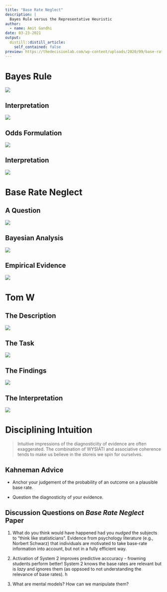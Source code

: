 ```yaml
---
title: "Base Rate Neglect"
description: |
  Bayes Rule versus the Representative Heuristic
author:
  - name: Amit Gandhi
date: 03-23-2021
output:
  distill::distill_article:
    self_contained: false
preview: https://thedecisionlab.com/wp-content/uploads/2020/09/base-rate-fallacy.jpg
---
```


# Bayes Rule

![](base1.png)

## Interpretation

![](base2.png)

## Odds Formulation

![](base3.png)


## Interpretation

![](base4.png)


# Base Rate Neglect


## A Question

![](base5.png)


## Bayesian Analysis

![](base6.png)


## Empirical Evidence

![](base7.png)

# Tom W


## The Description

![](base8.png)


## The Task

![](base9.png)


## The Findings

![](base10.png)


## The Interpretation

![](base11.png)


# Disciplining Intuition

>Intuitive impressions of the diagnosticiity of evidence are often exaggerated. The combination of WYSIATI and associative coherence tends to make us believe in the storeis we spin for ourselves. 


## Kahneman Advice

- Anchor your judgement of the probability of an outcome on a plausible base rate. 

- Question the diagnosticity of your evidence. 


## Discussion Questions on *Base Rate Neglect* Paper

1. What do you think would have happened had you *nudged* the subjects to "think like statisticians". Evidence from psychology literature (e.g., Norbert Schwarz) that individuals are motivated to take base-rate information into account, but not in a fully efficient way.

2. Activation of System 2 improves predictive acccuracy - frowning students perform better! System 2 knows the base rates are relevant but is *lazy* and ignores them (as oppsoed to not understanding the relevance of base rates). h

3. What are mental models? How can we manipulate them?



